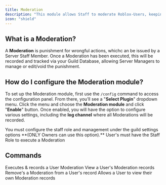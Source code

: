 ```yaml
---
title: Moderation
description: "This module allows Staff to moderate Roblox-Users, keeping track of their punishments."
icon: "shield"
---
```

## What is a Moderation?
A **Moderation** is punishment for wrongful actions, whichc an be issued by a Server Staff Member. Once a Moderation has been executed, this will be recorded and tracked via your Guild Database, allowing Server Managers to manage or edit/void the punishment. 

## How do I configure the Moderation module?
To set up the Moderation module, first use the `/config` command to access the configuration panel. From there, you’ll see a "**Select Plugin**" dropdown menu. Click the menu and choose the **Moderation module** and click "**Enable**" button. Once enabled, you will have the option to configure various settings, including the **log channel** where all Moderations will be recorded.

<Note>
You must configure the staff role and management under the guild settings options **(ONLY Owners can use this option).**
</Note>

<Warning>
User's must have the Staff Role to execute a Moderation
</Warning>

## Commands
<Card title="">
<CardGroup cols={3}>
  <Card title="moderation execute" icon="square-1">
Executes & records a User Moderation
  </Card>
  <Card title="moderation view" icon="square-2">
View a User's Moderation records
  </Card>
<Card title="moderation remove" icon="square-3">
Remove's a Moderation from a User's record
  </Card>
<Card title="moderation mine" icon="square-4">
Allows a User to view their own Moderation records
  </Card>

</CardGroup>
</Card>

